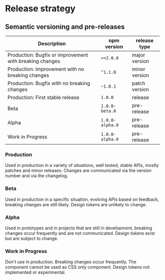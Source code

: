 
<Meta title="Den Haag/Release strategy" />

# Release strategy

## Semantic versioning and pre-releases

| Description                                             | npm version     | release type  |
| ------------------------------------------------------- | --------------- | ------------- |
| Production: Bugfix or improvement with breaking changes | `>=2.0.0`       | major version |
| Production: Improvement with no breaking changes        | `^1.1.0`        | minor version |
| Production: Bugfix with no breaking changes             | `~1.0.1`        | patch version |
| Production: First stable release                        | `1.0.0`         | release       |
| Beta                                                    | `1.0.0-beta.0`  | pre-release   |
| Alpha                                                   | `1.0.0-alpha.0` | pre-release   |
| Work in Progress                                        | `1.0.0-alpha.0` | pre-release   |

### Production

Used in production in a variety of situations, well tested, stable APIs, mostly patches and minor releases. Changes are communicated via the version number and via the changelog.

### Beta

Used in production in a specific situation, evolving APIs based on feedback, breaking changes are still likely. Design tokens are unlikely to change.

### Alpha

Used in prototypes and in projects that are still in development, breaking changes occur frequently and are not communicated. Design tokens exist but are subject to change.

### Work in Progress

Don't use in production. Breaking changes occur frequently. The component cannot be used as CSS only component. Design tokens not implemented or experimental.
